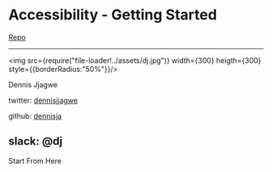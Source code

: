 
<Head>
  <title>Accessibility - Getting Started</title>
</Head>

# Accessibility - Getting Started
[Repo](https://github.com/dennisja/accessibility-workshop)

---

<img src={require("file-loader!../assets/dj.jpg")} width={300} heigth={300} style={{borderRadius:"50%"}}/>


Dennis Jjagwe

twitter: [dennisjjagwe](https://twitter.com/dennisjjagwe)

github: [dennisja](https://github.com/dennisja)

slack: @dj
---

Start From Here